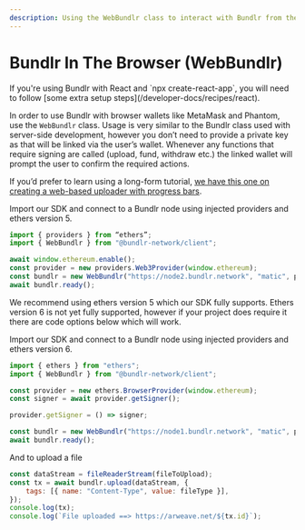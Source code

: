 ```yaml
---
description: Using the WebBundlr class to interact with Bundlr from the browser
---
```



# Bundlr In The Browser (WebBundlr)

<Callout emoji="🚀">
	If you're using Bundlr with React and `npx create-react-app`, you will need to follow
	[some extra setup steps](/developer-docs/recipes/react).
</Callout>

In order to use Bundlr with browser wallets like MetaMask and Phantom, use the `WebBundlr` class. Usage is very similar to the Bundlr class used with server-side development, however you don’t need to provide a private key as that will be linked via the user’s wallet. Whenever any functions that require signing are called (upload, fund, withdraw etc.) the linked wallet will prompt the user to confirm the required actions.

If you’d prefer to learn using a long-form tutorial, [we have this one on creating a web-based uploader with progress bars](/tutorials/file-uploader).

Import our SDK and connect to a Bundlr node using injected providers and ethers version 5.

```js
import { providers } from “ethers”;
import { WebBundlr } from "@bundlr-network/client";

await window.ethereum.enable();
const provider = new providers.Web3Provider(window.ethereum);
const bundlr = new WebBundlr("https://node2.bundlr.network", "matic", provider);
await bundlr.ready();
```

<Callout type="warning" emoji="⚠️">
	We recommend using ethers version 5 which our SDK fully supports. Ethers version 6 is
	not yet fully supported, however if your project does require it there are code
	options below which will work.
</Callout>

Import our SDK and connect to a Bundlr node using injected providers and ethers version 6.

```js
import { ethers } from "ethers";
import { WebBundlr } from "@bundlr-network/client";

const provider = new ethers.BrowserProvider(window.ethereum);
const signer = await provider.getSigner();

provider.getSigner = () => signer;

const bundlr = new WebBundlr("https://node1.bundlr.network", "matic", provider);
await bundlr.ready();
```

And to upload a file

```js
const dataStream = fileReaderStream(fileToUpload);
const tx = await bundlr.upload(dataStream, {
	tags: [{ name: "Content-Type", value: fileType }],
});
console.log(tx);
console.log(`File uploaded ==> https://arweave.net/${tx.id}`);
```
